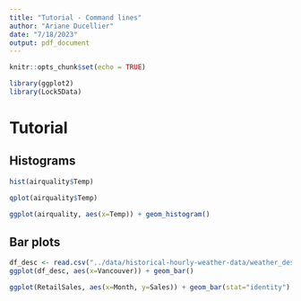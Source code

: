 ```yaml
---
title: "Tutorial - Command lines"
author: "Ariane Ducellier"
date: "7/18/2023"
output: pdf_document
---
```


```r
knitr::opts_chunk$set(echo = TRUE)
```

```r
library(ggplot2)
library(Lock5Data)
```

# Tutorial

## Histograms

```r
hist(airquality$Temp)
```

```r
qplot(airquality$Temp)
```

```r
ggplot(airquality, aes(x=Temp)) + geom_histogram()
```

## Bar plots

```r
df_desc <- read.csv("../data/historical-hourly-weather-data/weather_description.csv")
ggplot(df_desc, aes(x=Vancouver)) + geom_bar()
```

```r
ggplot(RetailSales, aes(x=Month, y=Sales)) + geom_bar(stat="identity")
```
